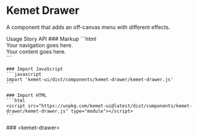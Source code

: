 
<Meta of={DrawerStories} />

# Kemet Drawer

A component that adds an off-canvas menu with different effects.

<kemet-tabs panel-effect="stacked" divider>
  <kemet-tab slot="tab">Usage</kemet-tab>
  <kemet-tab slot="tab">Story</kemet-tab>
  <kemet-tab slot="tab">API</kemet-tab>
  <kemet-tab-panel slot="panel">
    ### Markup
    ```html
    <kemet-drawer>
      <nav slot="navigation">Your navigation goes here.</nav>
      <section slot="content">Your content goes here.</section>
    </kemet-drawer>
    ```

    ### Import JavaScript
    ```javascript
    import 'kemet-ui/dist/components/kemet-drawer/kemet-drawer.js'
    ```

    ### Import HTML
    ```html
    <script src="https://unpkg.com/kemet-ui@latest/dist/components/kemet-drawer/kemet-drawer.js" type="module"></script>
    ```
  </kemet-tab-panel>
  <kemet-tab-panel slot="panel">
    <Canvas of={DrawerStories.Standard}  />
    <ArgsTable story={PRIMARY_STORY} />
  </kemet-tab-panel>
  <kemet-tab-panel slot="panel">
    ### &lt;kemet-drawer&gt;
    <ArgsTable of="kemet-drawer" />
  </kemet-tab-panel>
</kemet-tabs>
